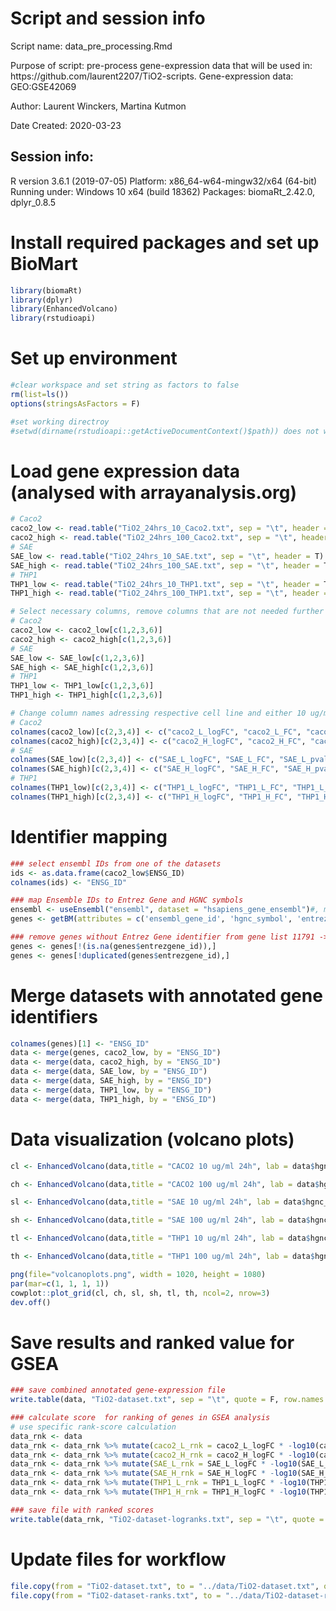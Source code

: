 # Script and session info
Script name: data_pre_processing.Rmd

Purpose of script: pre-process gene-expression data that will be used in: https://github.com/laurent2207/TiO2-scripts.
Gene-expression data: GEO:GSE42069

Author: Laurent Winckers, Martina Kutmon

Date Created: 2020-03-23

## Session info:
R version 3.6.1 (2019-07-05)
Platform: x86_64-w64-mingw32/x64 (64-bit)
Running under: Windows 10 x64 (build 18362)
Packages: biomaRt_2.42.0, dplyr_0.8.5

# Install required packages and set up BioMart
```r
library(biomaRt)
library(dplyr)
library(EnhancedVolcano)
library(rstudioapi)
```

# Set up environment
```r
#clear workspace and set string as factors to false
rm(list=ls())
options(stringsAsFactors = F)

#set working directroy
#setwd(dirname(rstudioapi::getActiveDocumentContext()$path)) does not work in markdown as they are not linked to RStudio somehow
```

# Load gene expression data (analysed with arrayanalysis.org)
```r
# Caco2
caco2_low <- read.table("TiO2_24hrs_10_Caco2.txt", sep = "\t", header = T)
caco2_high <- read.table("TiO2_24hrs_100_Caco2.txt", sep = "\t", header = T)
# SAE
SAE_low <- read.table("TiO2_24hrs_10_SAE.txt", sep = "\t", header = T)
SAE_high <- read.table("TiO2_24hrs_100_SAE.txt", sep = "\t", header = T)
# THP1
THP1_low <- read.table("TiO2_24hrs_10_THP1.txt", sep = "\t", header = T)
THP1_high <- read.table("TiO2_24hrs_100_THP1.txt", sep = "\t", header = T)

# Select necessary columns, remove columns that are not needed further down the process
# Caco2
caco2_low <- caco2_low[c(1,2,3,6)]
caco2_high <- caco2_high[c(1,2,3,6)]
# SAE
SAE_low <- SAE_low[c(1,2,3,6)]
SAE_high <- SAE_high[c(1,2,3,6)]
# THP1
THP1_low <- THP1_low[c(1,2,3,6)]
THP1_high <- THP1_high[c(1,2,3,6)]

# Change column names adressing respective cell line and either 10 ug/ml, low (L) or 100 ug/ml, high (H) concentration
# Caco2
colnames(caco2_low)[c(2,3,4)] <- c("caco2_L_logFC", "caco2_L_FC", "caco2_L_pval")
colnames(caco2_high)[c(2,3,4)] <- c("caco2_H_logFC", "caco2_H_FC", "caco2_H_pval")
# SAE
colnames(SAE_low)[c(2,3,4)] <- c("SAE_L_logFC", "SAE_L_FC", "SAE_L_pval")
colnames(SAE_high)[c(2,3,4)] <- c("SAE_H_logFC", "SAE_H_FC", "SAE_H_pval")
# THP1
colnames(THP1_low)[c(2,3,4)] <- c("THP1_L_logFC", "THP1_L_FC", "THP1_L_pval")
colnames(THP1_high)[c(2,3,4)] <- c("THP1_H_logFC", "THP1_H_FC", "THP1_H_pval")
```

# Identifier mapping
```r
### select ensembl IDs from one of the datasets
ids <- as.data.frame(caco2_low$ENSG_ID)
colnames(ids) <- "ENSG_ID"

### map Ensemble IDs to Entrez Gene and HGNC symbols
ensembl <- useEnsembl("ensembl", dataset = "hsapiens_gene_ensembl")#, mirror = "useast")
genes <- getBM(attributes = c('ensembl_gene_id', 'hgnc_symbol', 'entrezgene_id'), filters = 'ensembl_gene_id', values = ids$ENSG_ID, mart = ensembl)

### remove genes without Entrez Gene identifier from gene list 11791 -> 11324
genes <- genes[!(is.na(genes$entrezgene_id)),]
genes <- genes[!duplicated(genes$entrezgene_id),]
```

# Merge datasets with annotated gene identifiers
```r
colnames(genes)[1] <- "ENSG_ID"
data <- merge(genes, caco2_low, by = "ENSG_ID")
data <- merge(data, caco2_high, by = "ENSG_ID")
data <- merge(data, SAE_low, by = "ENSG_ID")
data <- merge(data, SAE_high, by = "ENSG_ID")
data <- merge(data, THP1_low, by = "ENSG_ID")
data <- merge(data, THP1_high, by = "ENSG_ID")
```

# Data visualization (volcano plots)
```r
cl <- EnhancedVolcano(data,title = "CACO2 10 ug/ml 24h", lab = data$hgnc_symbol, x = 'caco2_L_logFC',y = 'caco2_L_pval', xlim = c(-2, 2), FCcutoff = 0.26, pCutoff = 0.05)

ch <- EnhancedVolcano(data,title = "CACO2 100 ug/ml 24h", lab = data$hgnc_symbol, x = 'caco2_H_logFC',y = 'caco2_H_pval', xlim = c(-2, 2), FCcutoff = 0.26, pCutoff = 0.05)

sl <- EnhancedVolcano(data,title = "SAE 10 ug/ml 24h", lab = data$hgnc_symbol, x = 'SAE_L_logFC',y = 'SAE_L_pval', xlim = c(-2, 2), FCcutoff = 0.26, pCutoff = 0.05)

sh <- EnhancedVolcano(data,title = "SAE 100 ug/ml 24h", lab = data$hgnc_symbol, x = 'SAE_H_logFC',y = 'SAE_H_pval', xlim = c(-2, 2), FCcutoff = 0.26, pCutoff = 0.05)

tl <- EnhancedVolcano(data,title = "THP1 10 ug/ml 24h", lab = data$hgnc_symbol, x = 'THP1_L_logFC',y = 'THP1_L_pval', xlim = c(-2, 2), FCcutoff = 0.26, pCutoff = 0.05)

th <- EnhancedVolcano(data,title = "THP1 100 ug/ml 24h", lab = data$hgnc_symbol, x = 'THP1_H_logFC',y = 'THP1_H_pval', xlim = c(-2, 2), FCcutoff = 0.26, pCutoff = 0.05)

png(file="volcanoplots.png", width = 1020, height = 1080)
par(mar=c(1, 1, 1, 1))
cowplot::plot_grid(cl, ch, sl, sh, tl, th, ncol=2, nrow=3)
dev.off()
```


# Save results and ranked value for GSEA 
```r
### save combined annotated gene-expression file
write.table(data, "TiO2-dataset.txt", sep = "\t", quote = F, row.names = F)

### calculate score  for ranking of genes in GSEA analysis
# use specific rank-score calculation 
data_rnk <- data
data_rnk <- data_rnk %>% mutate(caco2_L_rnk = caco2_L_logFC * -log10(caco2_L_pval))
data_rnk <- data_rnk %>% mutate(caco2_H_rnk = caco2_H_logFC * -log10(caco2_H_pval))
data_rnk <- data_rnk %>% mutate(SAE_L_rnk = SAE_L_logFC * -log10(SAE_L_pval))
data_rnk <- data_rnk %>% mutate(SAE_H_rnk = SAE_H_logFC * -log10(SAE_H_pval))
data_rnk <- data_rnk %>% mutate(THP1_L_rnk = THP1_L_logFC * -log10(THP1_L_pval))
data_rnk <- data_rnk %>% mutate(THP1_H_rnk = THP1_H_logFC * -log10(THP1_H_pval))

### save file with ranked scores
write.table(data_rnk, "TiO2-dataset-logranks.txt", sep = "\t", quote = F, row.names = F)
```

# Update files for workflow
```r
file.copy(from = "TiO2-dataset.txt", to = "../data/TiO2-dataset.txt", overwrite = TRUE)
file.copy(from = "TiO2-dataset-ranks.txt", to = "../data/TiO2-dataset-ranks.txt", overwrite = TRUE)
```
